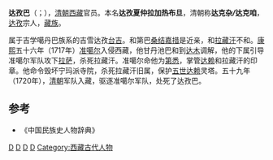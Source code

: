 '''达孜巴'''（{{bo|z=སྟག་རྩེ་པ་|w=stag rtse pa}}；{{bd|？||1720年||catIdx=D}}），[[清朝|清朝]][[西藏|西藏]]官员。本名'''达孜夏仲拉加热布旦'''，清朝称'''达克杂''/''达克咱'''，[[达孜|达孜]]宗人，[[藏族|藏族]]。

属于吉学噶丹巴族系的吉雪达孜[[台吉|台吉]]。和第巴[[桑结嘉措|桑结嘉措]]是近亲，和[[拉藏汗|拉藏汗]]不和。[[康熙|康熙]]五十六年（1717年）[[准噶尔|准噶尔]]入侵西藏，他甘丹池巴和到[[达木珞巴族乡|达木]]调解，他的下属引导准噶尔军队攻下[[拉萨|拉萨]]，杀死拉藏汗。准噶尔命他为[[第悉|第悉]]，掌管[[达赖|达赖]]和拉藏汗的印章。他命令毁坏宁玛派寺院，杀死拉藏汗旧属，保护[[五世达赖|五世达赖]]灵塔。五十九年（1720年），[[清朝|清朝]]军队入藏，驱逐准噶尔军队，处死了达孜巴。
{{start box}}
{{s-before|[[隆素巴|隆素巴]]}}
{{s-title|[[第巴|第巴]]|1717年—1720年}}
{{s-after|末任}}
{{end box}}
==参考==
*《中国民族史人物辞典》
[[Category:清朝政治人物|D]]
[[Category:拉萨人|D]]
[[Category:藏族人|D]]
[[Category:达孜区|D]]
[[Category:西藏古代人物|Category:西藏古代人物]]
{{清朝人物小作品}}